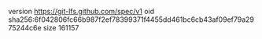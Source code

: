 version https://git-lfs.github.com/spec/v1
oid sha256:6f042806fc66b987f2ef78399371f4455dd461bc6cb43af09ef79a2975244c6e
size 161157
